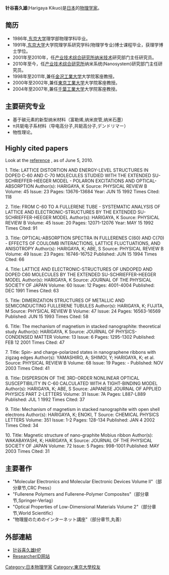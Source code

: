 {{japanese|image=|japanese=針谷喜久雄|kana=はりがやきくお|romaji=Harigaya, Kikuo}}

'''针谷喜久雄'''(Harigaya Kikuo)是[[日本|日本]]的[[物理学家|物理学家]]。

==简历==
*1986年,[[东京大学|东京大学]]理学部物理学科毕业。
*1991年,[[东京大学|东京大学]]大学院理学系研究学科(物理学专业)博士课程毕业，获理学博士学位。
*2001年至2010年，任[[产业技术综合研究所|产业技术综合研究所]][[纳米技术|纳米技术]]研究部门主任研究员。
*2010年至今，任[[产业技术综合研究所|产业技术综合研究所]]纳米系统(Nanosystem)研究部门主任研究员。
*1998年至2011年,兼任[[金沢工業大学|金沢工業大学]]大学院客座教授。
*2000年至2002年,兼任[[東京工業大学|東京工業大学]]大学院客座教授。
*2004年至2007年,兼任[[千葉工業大学|千葉工業大学]]大学院客座教授。

==主要研究专业==
*基于碳元素的新型纳米材料（富勒烯,纳米炭管,纳米石墨）
*π共轭电子系材料（导电高分子,共轭高分子,デンドリマー）
* 物性理论。

==Highly cited papers==
Look at the [http://www.researcherid.com/rid/C-1079-2008 reference] {{Wayback|url=http://www.researcherid.com/rid/C-1079-2008 |date=20190701110137 }}, as of June 5, 2010.

1. Title: LATTICE DISTORTION AND ENERGY-LEVEL STRUCTURES IN DOPED C-60 AND C-70 MOLECULES STUDIED WITH THE EXTENDED SU-SCHRIEFFER-HEEGER MODEL - POLARON EXCITATIONS AND OPTICAL-ABSORPTION Author(s): HARIGAYA, K Source: PHYSICAL REVIEW B Volume: 45 Issue: 23 Pages: 13676-13684 Year: JUN 15 1992 Times Cited: 118

2. Title: FROM C-60 TO A FULLERENE TUBE - SYSTEMATIC ANALYSIS OF LATTICE AND ELECTRONIC-STRUCTURES BY THE EXTENDED SU-SCHRIEFFER-HEEGER MODEL Author(s): HARIGAYA, K Source: PHYSICAL REVIEW B Volume: 45 Issue: 20 Pages: 12071-12076 Year: MAY 15 1992 Times Cited: 91

3. Title: OPTICAL-ABSORPTION SPECTRA IN FULLERENES C(60) AND C(70) - EFFECTS OF COULOMB INTERACTIONS, LATTICE FLUCTUATIONS, AND ANISOTROPY Author(s): HARIGAYA, K; ABE, S Source: PHYSICAL REVIEW B Volume: 49 Issue: 23 Pages: 16746-16752 Published: JUN 15 1994 Times Cited: 66

4. Title: LATTICE AND ELECTRONIC-STRUCTURES OF UNDOPED AND DOPED C60 MOLECULES BY THE EXTENDED SU-SCHRIEFFER-HEEGER MODEL Author(s): HARIGAYA, K Source: JOURNAL OF THE PHYSICAL SOCIETY OF JAPAN Volume: 60 Issue: 12 Pages: 4001-4004 Published: DEC 1991 Times Cited: 63

5. Title: DIMERIZATION STRUCTURES OF METALLIC AND SEMICONDUCTING FULLERENE TUBULES Author(s): HARIGAYA, K; FUJITA, M Source: PHYSICAL REVIEW B Volume: 47 Issue: 24 Pages: 16563-16569 Published: JUN 15 1993 Times Cited: 58

6. Title: The mechanism of magnetism in stacked nanographite: theoretical study Author(s): HARIGAYA, K Source: JOURNAL OF PHYSICS-CONDENSED MATTER Volume: 13 Issue: 6 Pages: 1295-1302 Published: FEB 12 2001 Times Cited: 47

7. Title: Spin- and charge-polarized states in nanographene ribbons with zigzag edges Author(s): YAMASHIRO, A; SHIMOI, Y; HARIGAYA, K; et al. Source: PHYSICAL REVIEW B Volume: 68 Issue: 19 Pages: - Published: NOV 2003 Times Cited: 41

8. Title: DISPERSION OF THE 3RD-ORDER NONLINEAR OPTICAL SUSCEPTIBILITY IN C-60 CALCULATED WITH A TIGHT-BINDING MODEL Author(s): HARIGAYA, K; ABE, S Source: JAPANESE JOURNAL OF APPLIED PHYSICS PART 2-LETTERS Volume: 31 Issue: 7A Pages: L887-L889 Published: JUL 1 1992 Times Cited: 37

9. Title: Mechanism of magnetism in stacked nanographite with open shell electrons Author(s): HARIGAYA, K; ENOKI, T Source: CHEMICAL PHYSICS LETTERS Volume: 351 Issue: 1-2 Pages: 128-134 Published: JAN 4 2002 Times Cited: 34

10. Title: Magnetic structure of nano-graphite Mobius ribbon Author(s): WAKABAYASHI, K; HARIGAYA, K Source: JOURNAL OF THE PHYSICAL SOCIETY OF JAPAN Volume: 72 Issue: 5 Pages: 998-1001 Published: MAY 2003 Times Cited: 31

==主要著作==
*"Molecular Electronics and Molecular Electronic Devices Volume II"（部分章节,CRC Press）
*"Fullerene Polymers and Fullerene-Polymer Composites"（部分章节,Springer-Verlag）
*"Optical Properties of Low-Dimensional Materials Volume 2"（部分章节,World Scientific）
*"物理屋のためのインターネット講座"（部分章节,丸善）

==外部連結==
*[http://staff.aist.go.jp/k.harigaya/index_E.html 针谷喜久雄HP] {{Wayback|url=http://staff.aist.go.jp/k.harigaya/index_E.html |date=20080525141305 }}
*[http://www.researcherid.com/rid/C-1079-2008 ResearcherID网站] {{Wayback|url=http://www.researcherid.com/rid/C-1079-2008 |date=20190701110137 }}

[[Category:日本物理学家|Category:日本物理学家]]
[[Category:東京大學校友|Category:東京大學校友]]